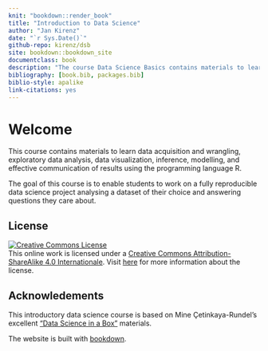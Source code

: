 ```yaml
--- 
knit: "bookdown::render_book"
title: "Introduction to Data Science"
author: "Jan Kirenz"
date: "`r Sys.Date()`"
github-repo: kirenz/dsb
site: bookdown::bookdown_site
documentclass: book
description: "The course Data Science Basics contains materials to learn data acquisition and wrangling, exploratory data analysis, data visualization, inference, modelling, and effective communication of results using the programming language R."
bibliography: [book.bib, packages.bib]
biblio-style: apalike
link-citations: yes
---
```



# Welcome {.unnumbered}

This course contains materials to learn data acquisition and wrangling, exploratory data analysis, data visualization, inference, modelling, and effective communication of results using the programming language R.

The goal of this course is to enable students to work on a fully reproducible data science project analysing a dataset of their choice and answering questions they care about.

## License {.unnumbered}

<a rel="license" href="https://creativecommons.org/licenses/by-sa/4.0/"><img src="https://licensebuttons.net/l/by-sa/4.0/88x31.png" alt="Creative Commons License" style="border-width:0"/></a><br />This online work is licensed under a <a rel="license" href="https://creativecommons.org/licenses/by-sa/4.0/">Creative Commons Attribution-ShareAlike 4.0 Internationale</a>.
Visit [here](https://github.com/rstudio-education/datascience-box/blob/master/LICENSE.md) for more information about the license.

## Acknowledements {.unnumbered}

This introductory data science course is based on Mine Çetinkaya-Rundel's excellent ["Data Science in a Box"](https://datasciencebox.org) materials.

The website is built with [bookdown](https://bookdown.org/).